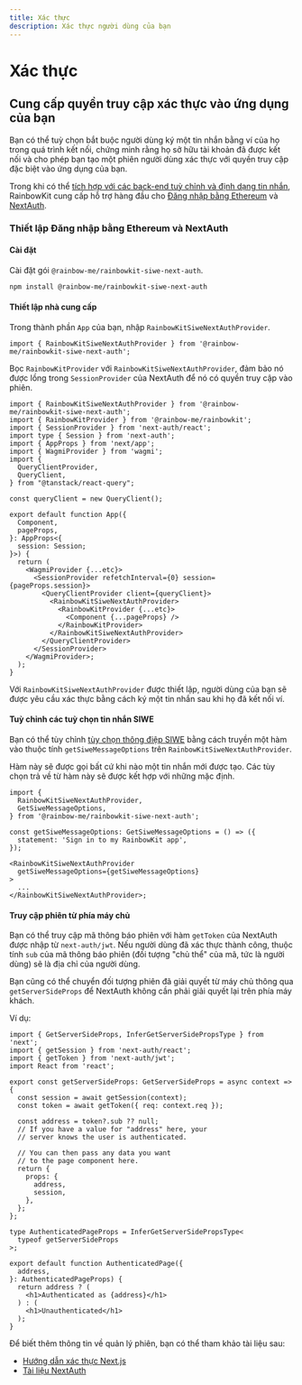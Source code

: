 ```yaml
---
title: Xác thực
description: Xác thực người dùng của bạn
---
```


# Xác thực

## Cung cấp quyền truy cập xác thực vào ứng dụng của bạn

Bạn có thể tuỳ chọn bắt buộc người dùng ký một tin nhắn bằng ví của họ trong quá trình kết nối, chứng minh rằng họ sở hữu tài khoản đã được kết nối và cho phép bạn tạo một phiên người dùng xác thực với quyền truy cập đặc biệt vào ứng dụng của bạn.

Trong khi có thể [tích hợp với các back-end tuỳ chỉnh và định dạng tin nhắn,](/docs/custom-authentication) RainbowKit cung cấp hỗ trợ hàng đầu cho [Đăng nhập bằng Ethereum](https://login.xyz) và [NextAuth](https://next-auth.js.org).

### Thiết lập Đăng nhập bằng Ethereum và NextAuth

#### Cài đặt

Cài đặt gói `@rainbow-me/rainbowkit-siwe-next-auth`.

```bash
npm install @rainbow-me/rainbowkit-siwe-next-auth
```

#### Thiết lập nhà cung cấp

Trong thành phần `App` của bạn, nhập `RainbowKitSiweNextAuthProvider`.

```tsx
import { RainbowKitSiweNextAuthProvider } from '@rainbow-me/rainbowkit-siwe-next-auth';
```

Bọc `RainbowKitProvider` với `RainbowKitSiweNextAuthProvider`, đảm bảo nó được lồng trong `SessionProvider` của NextAuth để nó có quyền truy cập vào phiên.

```tsx
import { RainbowKitSiweNextAuthProvider } from '@rainbow-me/rainbowkit-siwe-next-auth';
import { RainbowKitProvider } from '@rainbow-me/rainbowkit';
import { SessionProvider } from 'next-auth/react';
import type { Session } from 'next-auth';
import { AppProps } from 'next/app';
import { WagmiProvider } from 'wagmi';
import {
  QueryClientProvider,
  QueryClient,
} from "@tanstack/react-query";

const queryClient = new QueryClient();

export default function App({
  Component,
  pageProps,
}: AppProps<{
  session: Session;
}>) {
  return (
    <WagmiProvider {...etc}>
      <SessionProvider refetchInterval={0} session={pageProps.session}>
        <QueryClientProvider client={queryClient}>
          <RainbowKitSiweNextAuthProvider>
            <RainbowKitProvider {...etc}>
              <Component {...pageProps} />
            </RainbowKitProvider>
          </RainbowKitSiweNextAuthProvider>
        </QueryClientProvider>
      </SessionProvider>
    </WagmiProvider>;
  );
}
```

Với `RainbowKitSiweNextAuthProvider` được thiết lập, người dùng của bạn sẽ được yêu cầu xác thực bằng cách ký một tin nhắn sau khi họ đã kết nối ví.

#### Tuỳ chỉnh các tuỳ chọn tin nhắn SIWE

Bạn có thể tùy chỉnh [tùy chọn thông điệp SIWE](https://viem.sh/docs/siwe/utilities/createSiweMessage#parameters) bằng cách truyền một hàm vào thuộc tính `getSiweMessageOptions` trên `RainbowKitSiweNextAuthProvider`.

Hàm này sẽ được gọi bất cứ khi nào một tin nhắn mới được tạo. Các tùy chọn trả về từ hàm này sẽ được kết hợp với những mặc định.

```tsx
import {
  RainbowKitSiweNextAuthProvider,
  GetSiweMessageOptions,
} from '@rainbow-me/rainbowkit-siwe-next-auth';

const getSiweMessageOptions: GetSiweMessageOptions = () => ({
  statement: 'Sign in to my RainbowKit app',
});

<RainbowKitSiweNextAuthProvider
  getSiweMessageOptions={getSiweMessageOptions}
>
  ...
</RainbowKitSiweNextAuthProvider>;
```

#### Truy cập phiên từ phía máy chủ

Bạn có thể truy cập mã thông báo phiên với hàm `getToken` của NextAuth được nhập từ `next-auth/jwt`. Nếu người dùng đã xác thực thành công, thuộc tính `sub` của mã thông báo phiên (đối tượng "chủ thể" của mã, tức là người dùng) sẽ là địa chỉ của người dùng.

Bạn cũng có thể chuyển đối tượng phiên đã giải quyết từ máy chủ thông qua `getServerSideProps` để NextAuth không cần phải giải quyết lại trên phía máy khách.

Ví dụ:

```tsx
import { GetServerSideProps, InferGetServerSidePropsType } from 'next';
import { getSession } from 'next-auth/react';
import { getToken } from 'next-auth/jwt';
import React from 'react';

export const getServerSideProps: GetServerSideProps = async context => {
  const session = await getSession(context);
  const token = await getToken({ req: context.req });

  const address = token?.sub ?? null;
  // If you have a value for "address" here, your
  // server knows the user is authenticated.

  // You can then pass any data you want
  // to the page component here.
  return {
    props: {
      address,
      session,
    },
  };
};

type AuthenticatedPageProps = InferGetServerSidePropsType<
  typeof getServerSideProps
>;

export default function AuthenticatedPage({
  address,
}: AuthenticatedPageProps) {
  return address ? (
    <h1>Authenticated as {address}</h1>
  ) : (
    <h1>Unauthenticated</h1>
  );
}
```

Để biết thêm thông tin về quản lý phiên, bạn có thể tham khảo tài liệu sau:

- [Hướng dẫn xác thực Next.js](https://nextjs.org/docs/authentication)
- [Tài liệu NextAuth](https://next-auth.js.org)
